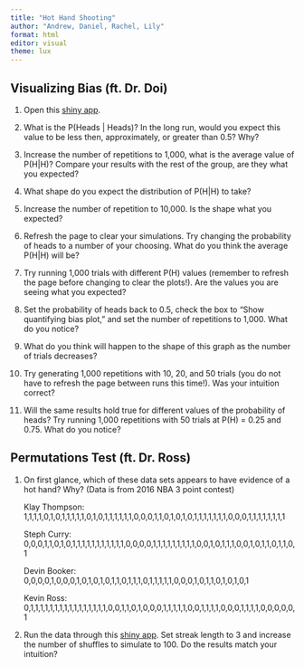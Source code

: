 ```yaml
---
title: "Hot Hand Shooting"
author: "Andrew, Daniel, Rachel, Lily"
format: html
editor: visual
theme: lux
---
```


## Visualizing Bias (ft. Dr. Doi)

1.  Open this [shiny app](https://andrew-d-kerr.shinyapps.io/LongestRunHeads/).

2.  What is the P(Heads \| Heads)? In the long run, would you expect this value to be less then, approximately, or greater than 0.5? Why?

3.  Increase the number of repetitions to 1,000, what is the average value of P(H\|H)? Compare your results with the rest of the group, are they what you expected?

4.  What shape do you expect the distribution of P(H\|H) to take?

5.  Increase the number of repetition to 10,000. Is the shape what you expected?

6.  Refresh the page to clear your simulations. Try changing the probability of heads to a number of your choosing. What do you think the average P(H\|H) will be?

7.  Try running 1,000 trials with different P(H) values (remember to refresh the page before changing to clear the plots!). Are the values you are seeing what you expected?

8.  Set the probability of heads back to 0.5, check the box to "Show quantifying bias plot," and set the number of repetitions to 1,000. What do you notice?

9.  What do you think will happen to the shape of this graph as the number of trials decreases?

10. Try generating 1,000 repetitions with 10, 20, and 50 trials (you do not have to refresh the page between runs this time!). Was your intuition correct?

11. Will the same results hold true for different values of the probability of heads? Try running 1,000 repetitions with 50 trials at P(H) = 0.25 and 0.75. What do you notice?

## Permutations Test (ft. Dr. Ross)

1.  On first glance, which of these data sets appears to have evidence of a hot hand? Why? (Data is from 2016 NBA 3 point contest)

    Klay Thompson: 1,1,1,1,0,1,0,1,1,1,1,1,0,1,0,1,1,1,1,1,1,0,0,0,1,1,0,1,0,1,0,1,1,1,1,1,1,1,0,0,0,1,1,1,1,1,1,1,1

    Steph Curry: 0,0,0,1,1,0,1,0,1,1,1,1,1,1,1,1,1,1,1,0,0,0,0,1,1,1,1,1,1,1,1,1,0,0,1,0,1,1,1,0,0,1,0,1,1,0,1,1,0,1

    Devin Booker: 0,0,0,0,1,0,0,0,1,0,1,0,1,0,1,1,0,1,1,1,0,1,1,1,1,1,0,0,0,1,0,1,1,0,1,0,1,0,1

    Kevin Ross: 0,1,1,1,1,1,1,1,1,1,1,1,1,1,1,1,1,0,0,1,1,0,1,0,0,0,1,1,1,1,1,0,0,1,1,1,1,0,0,0,1,1,1,1,0,0,0,0,0,1

2.  Run the data through this [shiny app](http://shiny.calpoly.sh/Hothand/). Set streak length to 3 and increase the number of shuffles to simulate to 100. Do the results match your intuition?
